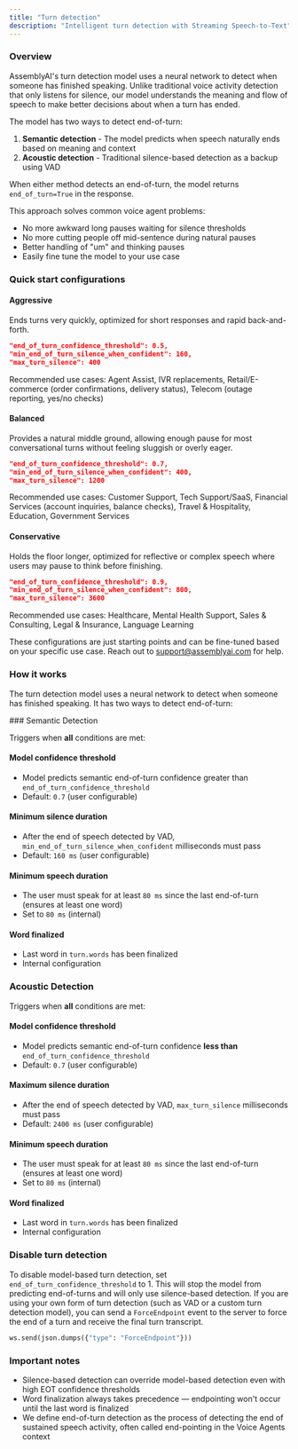 ```yaml
---
title: "Turn detection"
description: "Intelligent turn detection with Streaming Speech-to-Text"
---
```


### Overview

AssemblyAI's turn detection model uses a neural network to detect when someone has finished speaking. Unlike traditional voice activity detection that only listens for silence, our model understands the meaning and flow of speech to make better decisions about when a turn has ended.

The model has two ways to detect end-of-turn:
1. **Semantic detection** - The model predicts when speech naturally ends based on meaning and context
2. **Acoustic detection** - Traditional silence-based detection as a backup using VAD

When either method detects an end-of-turn, the model returns `end_of_turn=True` in the response.

This approach solves common voice agent problems:
- No more awkward long pauses waiting for silence thresholds
- No more cutting people off mid-sentence during natural pauses
- Better handling of "um" and thinking pauses
- Easily fine tune the model to your use case

### Quick start configurations

#### Aggressive

Ends turns very quickly, optimized for short responses and rapid back-and-forth.
```json
"end_of_turn_confidence_threshold": 0.5,
"min_end_of_turn_silence_when_confident": 160,
"max_turn_silence": 400
```
<Tip>Recommended use cases: Agent Assist, IVR replacements, Retail/E-commerce (order confirmations, delivery status), Telecom (outage reporting, yes/no checks)</Tip>


#### Balanced
Provides a natural middle ground, allowing enough pause for most conversational turns without feeling sluggish or overly eager. 
```json
"end_of_turn_confidence_threshold": 0.7,
"min_end_of_turn_silence_when_confident": 400,
"max_turn_silence": 1200
```
<Tip>Recommended use cases: Customer Support, Tech Support/SaaS, Financial Services (account inquiries, balance checks), Travel & Hospitality, Education, Government Services</Tip>

#### Conservative
Holds the floor longer, optimized for reflective or complex speech where users may pause to think before finishing.
```json
"end_of_turn_confidence_threshold": 0.9,
"min_end_of_turn_silence_when_confident": 800,
"max_turn_silence": 3600
```
<Tip>Recommended use cases: Healthcare, Mental Health Support, Sales & Consulting, Legal & Insurance, Language Learning</Tip>

These configurations are just starting points and can be fine-tuned based on your specific use case. Reach out to [support@assemblyai.com](mailto:support@assemblyai.com) for help.

### How it works

The turn detection model uses a neural network to detect when someone has finished speaking. It has two ways to detect end-of-turn:

<Steps>
<Step>
### Semantic Detection

Triggers when **all** conditions are met:

#### Model confidence threshold

- Model predicts semantic end-of-turn confidence greater than `end_of_turn_confidence_threshold`
- Default: `0.7` (user configurable)

#### Minimum silence duration

- After the end of speech detected by VAD, `min_end_of_turn_silence_when_confident` milliseconds must pass
- Default: `160 ms` (user configurable)

#### Minimum speech duration

- The user must speak for at least `80 ms` since the last end-of-turn (ensures at least one word)
- Set to `80 ms` (internal)

#### Word finalized

- Last word in `turn.words` has been finalized
- Internal configuration

</Step>
<Step>

### Acoustic Detection

Triggers when **all** conditions are met:

#### Model confidence threshold

- Model predicts semantic end-of-turn confidence **less than** `end_of_turn_confidence_threshold`
- Default: `0.7` (user configurable)

#### Maximum silence duration

- After the end of speech detected by VAD, `max_turn_silence` milliseconds must pass
- Default: `2400 ms` (user configurable)

#### Minimum speech duration

- The user must speak for at least `80 ms` since the last end-of-turn (ensures at least one word)
- Set to `80 ms` (internal)

#### Word finalized

- Last word in `turn.words` has been finalized
- Internal configuration

</Step>
</Steps>

### Disable turn detection

To disable model-based turn detection, set `end_of_turn_confidence_threshold` to 1. This will stop the model from predicting end-of-turns and will only use silence-based detection.
If you are using your own form of turn detection (such as VAD or a custom turn detection model), you can send a `ForceEndpoint` event to the server to force the end of a turn and receive the final turn transcript.

```python
ws.send(json.dumps({"type": "ForceEndpoint"}))
```

### Important notes

- Silence-based detection can override model-based detection even with high EOT confidence thresholds
- Word finalization always takes precedence — endpointing won't occur until the last word is finalized
- We define end-of-turn detection as the process of detecting the end of sustained speech activity, often called end-pointing in the Voice Agents context
